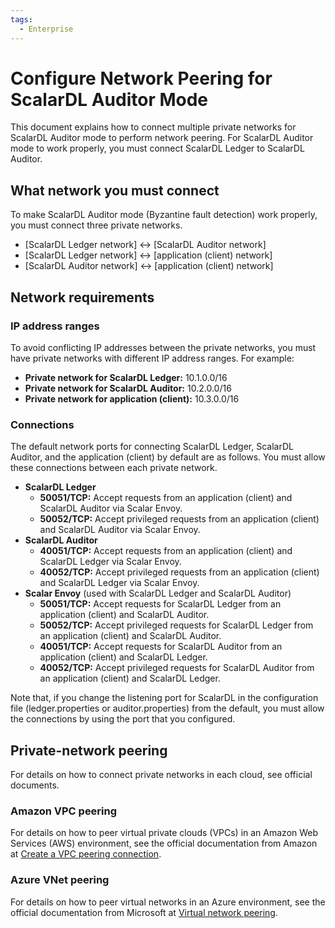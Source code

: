 ```yaml
---
tags:
  - Enterprise
---
```


# Configure Network Peering for ScalarDL Auditor Mode

This document explains how to connect multiple private networks for ScalarDL Auditor mode to perform network peering. For ScalarDL Auditor mode to work properly, you must connect ScalarDL Ledger to ScalarDL Auditor.

## What network you must connect

To make ScalarDL Auditor mode (Byzantine fault detection) work properly, you must connect three private networks.

* [ScalarDL Ledger network] ↔ [ScalarDL Auditor network]
* [ScalarDL Ledger network] ↔ [application (client) network]
* [ScalarDL Auditor network] ↔ [application (client) network]

## Network requirements

### IP address ranges

To avoid conflicting IP addresses between the private networks, you must have private networks with different IP address ranges. For example:

* **Private network for ScalarDL Ledger:** 10.1.0.0/16
* **Private network for ScalarDL Auditor:** 10.2.0.0/16
* **Private network for application (client):** 10.3.0.0/16

### Connections

The default network ports for connecting ScalarDL Ledger, ScalarDL Auditor, and the application (client) by default are as follows. You must allow these connections between each private network.

* **ScalarDL Ledger**
    * **50051/TCP:** Accept requests from an application (client) and ScalarDL Auditor via Scalar Envoy.
    * **50052/TCP:** Accept privileged requests from an application (client) and ScalarDL Auditor via Scalar Envoy.
* **ScalarDL Auditor**
    * **40051/TCP:** Accept requests from an application (client) and ScalarDL Ledger via Scalar Envoy.
    * **40052/TCP:** Accept privileged requests from an application (client) and ScalarDL Ledger via Scalar Envoy.
* **Scalar Envoy** (used with ScalarDL Ledger and ScalarDL Auditor)
    * **50051/TCP:** Accept requests for ScalarDL Ledger from an application (client) and ScalarDL Auditor.
    * **50052/TCP:** Accept privileged requests for ScalarDL Ledger from an application (client) and ScalarDL Auditor.
    * **40051/TCP:** Accept requests for ScalarDL Auditor from an application (client) and ScalarDL Ledger.
    * **40052/TCP:** Accept privileged requests for ScalarDL Auditor from an application (client) and ScalarDL Ledger.

Note that, if you change the listening port for ScalarDL in the configuration file (ledger.properties or auditor.properties) from the default, you must allow the connections by using the port that you configured.

## Private-network peering

For details on how to connect private networks in each cloud, see official documents.

### Amazon VPC peering

For details on how to peer virtual private clouds (VPCs) in an Amazon Web Services (AWS) environment, see the official documentation from Amazon at [Create a VPC peering connection](https://docs.aws.amazon.com/vpc/latest/peering/create-vpc-peering-connection.html).

### Azure VNet peering

For details on how to peer virtual networks in an Azure environment, see the official documentation from Microsoft at [Virtual network peering](https://learn.microsoft.com/en-us/azure/virtual-network/virtual-network-peering-overview).
